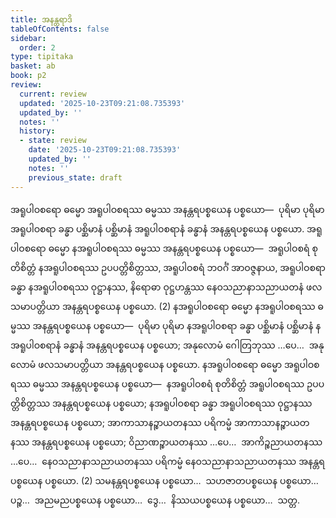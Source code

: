 ```yaml
---
title: အနန္တရာဒိ
tableOfContents: false
sidebar:
  order: 2
type: tipitaka
basket: ab
book: p2
review:
  current: review
  updated: '2025-10-23T09:21:08.735393'
  updated_by: ''
  notes: ''
  history:
  - state: review
    date: '2025-10-23T09:21:08.735393'
    updated_by: ''
    notes: ''
    previous_state: draft
---
```



<ReviewStatus review={frontmatter.review} showDetails={true} />

<HypothesisAnnotation frontmatter={frontmatter} />

<DynamicBreadcrumb />

<Division number="283" book="p2" e="ch" v="38" p="478">

<Paragraph number="4685" book="p2">
အရူပါဝစရော ဓမ္မော အရူပါဝစရဿ ဓမ္မဿ အနန္တရပစ္စယေန ပစ္စယော—  ပုရိမာ ပုရိမာ အရူပါဝစရာ ခန္ဓာ ပစ္ဆိမာနံ ပစ္ဆိမာနံ အရူပါဝစရာနံ ခန္ဓာနံ အနန္တရပစ္စယေန ပစ္စယော. အရူပါဝစရော ဓမ္မော နအရူပါဝစရဿ ဓမ္မဿ အနန္တရပစ္စယေန ပစ္စယော—  အရူပါဝစရံ စုတိစိတ္တံ နအရူပါဝစရဿ ဥပပတ္တိစိတ္တဿ, အရူပါဝစရံ ဘဝင်္ဂံ အာဝဇ္ဇနာယ, အရူပါဝစရာ ခန္ဓာ နအရူပါဝစရဿ ဝုဋ္ဌာနဿ, နိရောဓာ ဝုဋ္ဌဟန္တဿ နေဝသညာနာသညာယတနံ ဖလသမာပတ္တိယာ အနန္တရပစ္စယေန ပစ္စယော. (2)
</Paragraph>

</Division>
<Division number="284" book="p2" e="ch" v="38" p="479">

<Paragraph number="4686" book="p2">
နအရူပါဝစရော ဓမ္မော နအရူပါဝစရဿ ဓမ္မဿ အနန္တရပစ္စယေန ပစ္စယော—  ပုရိမာ ပုရိမာ နအရူပါဝစရာ ခန္ဓာ ပစ္ဆိမာနံ ပစ္ဆိမာနံ နအရူပါဝစရာနံ ခန္ဓာနံ အနန္တရပစ္စယေန ပစ္စယော; အနုလောမံ ဂေါတြဘုဿ …ပေ…  အနုလောမံ ဖလသမာပတ္တိယာ အနန္တရပစ္စယေန ပစ္စယော. နအရူပါဝစရော ဓမ္မော အရူပါဝစရဿ ဓမ္မဿ အနန္တရပစ္စယေန ပစ္စယော—  နအရူပါဝစရံ စုတိစိတ္တံ အရူပါဝစရဿ ဥပပတ္တိစိတ္တဿ အနန္တရပစ္စယေန ပစ္စယော; နအရူပါဝစရာ ခန္ဓာ အရူပါဝစရဿ ဝုဋ္ဌာနဿ အနန္တရပစ္စယေန ပစ္စယော; အာကာသာနဉ္စာယတနဿ ပရိကမ္မံ အာကာသာနဉ္စာယတနဿ အနန္တရပစ္စယေန ပစ္စယော; ဝိညာဏဉ္စာယတနဿ …ပေ…  အာကိဉ္စညာယတနဿ …ပေ…  နေဝသညာနာသညာယတနဿ ပရိကမ္မံ နေဝသညာနာသညာယတနဿ အနန္တရပစ္စယေန ပစ္စယော. (2)
</Paragraph>

<Paragraph number="4687" book="p2">
သမနန္တရပစ္စယေန ပစ္စယော…  သဟဇာတပစ္စယေန ပစ္စယော…  ပဉ္စ…  အညမညပစ္စယေန ပစ္စယော…  ဒွေ…  နိဿယပစ္စယေန ပစ္စယော…  သတ္တ.
</Paragraph>
</Division>